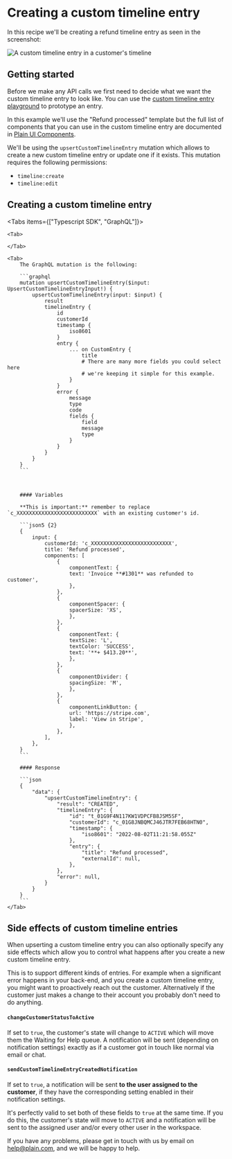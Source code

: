 
# Creating a custom timeline entry

In this recipe we'll be creating a refund timeline entry as seen in the screenshot:

![A custom timeline entry in a customer's timeline](/images/custom-timeline-entries/example-entry.png)

## Getting started

Before we make any API calls we first need to decide what we want the custom timeline entry to look like. You can use the [custom timeline entry playground](https://app.plain.com/developer/custom-timeline-entry-playground/) to prototype an entry.

In this example we'll use the "Refund processed" template but the full list of components that you can use in the custom timeline entry are documented in [Plain UI Components](/ui-components).

We'll be using the `upsertCustomTimelineEntry` mutation which allows to create a new custom timeline entry or update one if it exists.
This mutation requires the following permissions:

- `timeline:create`
- `timeline:edit`

## Creating a custom timeline entry

<Tabs items={["Typescript SDK", "GraphQL"]}>

    <Tab>

    </Tab>

    <Tab>
        The GraphQL mutation is the following:

        ```graphql
        mutation upsertCustomTimelineEntry($input: UpsertCustomTimelineEntryInput!) {
            upsertCustomTimelineEntry(input: $input) {
                result
                timelineEntry {
                    id
                    customerId
                    timestamp {
                        iso8601
                    }
                    entry {
                        ... on CustomEntry {
                            title
                            # There are many more fields you could select here
                            # we're keeping it simple for this example.
                        }
                    }
                    error {
                        message
                        type
                        code
                        fields {
                            field
                            message
                            type
                        }
                    }
                }
            }
        }
        ```



        #### Variables

        **This is important:** remember to replace `c_XXXXXXXXXXXXXXXXXXXXXXXXXX` with an existing customer's id.

        ```json5 {2}
        {
            input: {
                customerId: 'c_XXXXXXXXXXXXXXXXXXXXXXXXXX',
                title: 'Refund processed',
                components: [
                    {
                        componentText: {
                        text: 'Invoice **#1301** was refunded to customer',
                        },
                    },
                    {
                        componentSpacer: {
                        spacerSize: 'XS',
                        },
                    },
                    {
                        componentText: {
                        textSize: 'L',
                        textColor: 'SUCCESS',
                        text: '**+ $413.20**',
                        },
                    },
                    {
                        componentDivider: {
                        spacingSize: 'M',
                        },
                    },
                    {
                        componentLinkButton: {
                        url: 'https://stripe.com',
                        label: 'View in Stripe',
                        },
                    },
                ],
            },
        }
        ```

        #### Response

        ```json
        {
            "data": {
                "upsertCustomTimelineEntry": {
                    "result": "CREATED",
                    "timelineEntry": {
                        "id": "t_01G9F4N117KW1VDPCFB8JSM5SF",
                        "customerId": "c_01G8JNBQMCJ46JTR7FEB68HTN0",
                        "timestamp": {
                            "iso8601": "2022-08-02T11:21:58.055Z"
                        },
                        "entry": {
                            "title": "Refund processed",
                            "externalId": null,
                        },
                    },
                    "error": null,
                }
            }
        }
        ```
    </Tab>

</Tabs>

## Side effects of custom timeline entries

When upserting a custom timeline entry you can also optionally specify any side effects which allow you to control what happens after you create a new custom timeline entry.

This is to support different kinds of entries. For example when a significant error happens in your back-end, and you create a custom timeline entry, you might want to proactively reach out the customer. Alternatively if the customer just makes a change to their account you probably don't need to do anything.

#### `changeCustomerStatusToActive`

If set to `true`, the customer's state will change to `ACTIVE` which will move them the Waiting for Help queue. A notification will be sent (depending on notification settings) exactly as if a customer got in touch like normal via email or chat.

#### `sendCustomTimelineEntryCreatedNotification`

If set to `true`, a notification will be sent **to the user assigned to the customer**, if they have the corresponding setting enabled in their notification settings.

<Callout type="info" emoji="💁‍♂️">

It's perfectly valid to set both of these fields to `true` at the same time. If you do this, the customer's state will move to `ACTIVE` and a notification will be sent to the assigned user and/or every other user in the workspace.

</Callout>

If you have any problems, please get in touch with us by email on
[help@plain.com](mailto:help@plain.com), and we will be happy to help.
